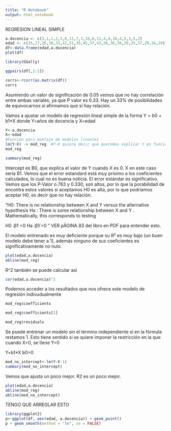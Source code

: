 ```yaml
---
title: "R Notebook"
output: html_notebook
---
```


REGRESION LINEAL SIMPLE

```r
a.docencia <- c(3,1,1,2,5,6,12,7,3,10,6,11,4,4,16,4,5,3,5,2)
edad <- c(35,27,26,30,33,42,51,35,45,37,43,36,36,56,29,35,37,29,34,29)
df<-data.frame(edad,a.docencia)
plot(df)
```

```r
library(GGally)
```

```r
ggpairs(df[,1:2])
```

```r
corrs<-rcorr(as.matrix(df))
corrs
```
Asumiendo un valor de significación de 0.05 vemos que no hay correlación entre ambas variales, ya que P valor es 0.33. Hay un 33% de posibilidades de equivocarnos si afirmamos que sí hay relación. 

Vamos a ajustar un modelo de regresión lineal simple de la forma Y = b0 + b1*X
donde Y=años de docencia y X=edad

```r
Y<-a.docencia
X<-edad
#Función para montaje de modelos lineales
lm(Y~X) -> mod_reg  #Y~X quiere decir que queremos explicar Y en función de X
mod_reg
```

```r
summary(mod_reg)
```

Intercept es B0, que explica el valor de Y cuando X es 0. 
X en este caso sería B1.
Vemos que el error estandard está muy príximo a los coeficientes calculados, lo cual no es buena noticia. El error estándar es significativo. 
Vemos que los P-Valor o.763 y 0.330, son altos, por lo que la porabilidad de encontra estos valores si aceptamos H0 es alta, por lo que podríamos aceptar H0, es decir que no hay relación.

"H0: There is no relationship between X and Y versus the alternative hypothesis
Ha : There is some relationship between X and Y . 
Mathematically, this corresponds to testing

H0 :β1 =0 
Ha :β1 ̸=0
"  VER pÄGINA 83 del libro en PDF para entender esto.

El modelo entrenado es muy deficiente porque su R² es muy bajo (un buen modelo debe tener a 1), además ninguno de sus coeficientes es significativamente no nulo.

```r
plot(edad,a.docencia)
abline(mod_reg)
```

R^2 también se puede calcular así
```r
cor(edad,a.docencia)^2
```

Podemos acceder a los resultados que nos ofrece este modelo de regresión indivudualmente
```r
mod_reg$coefficients
```

```r
mod_reg$coefficients[1]
```

```r
mod_reg$residuals
```


Se puede entrenar un modelo sin el término independiente si en la fórmula restamos 1. Esto tiene sentido si se quiere imponer la restricción en la que cuando X=0, se tiene Y=0

Y=b1*X     b0=0
```r

mod_no_intercept<-lm(Y~X-1)
summary(mod_no_intercept)
```
Vemos que ajusta un poco mejor. R2 es un poco mejor. 

```r
plot(edad,a.docencia)
abline(mod_reg)
abline(mod_no_intercept)
```



TENGO QUE ARREGLAR ESTO
```r
library(ggplot2)
p<-ggplot(df, aes(edad, a.docencia)) + geom_point()
p + geom_smooth(method = "lm", se = FALSE)
```

